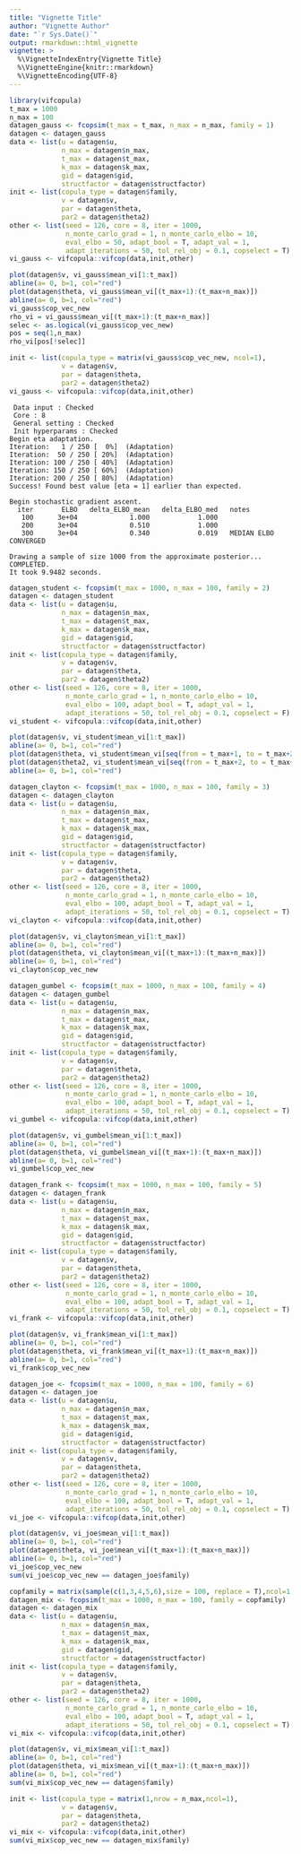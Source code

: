 ```yaml
---
title: "Vignette Title"
author: "Vignette Author"
date: "`r Sys.Date()`"
output: rmarkdown::html_vignette
vignette: >
  %\VignetteIndexEntry{Vignette Title}
  %\VignetteEngine{knitr::rmarkdown}
  %\VignetteEncoding{UTF-8}
---
```



```r
library(vifcopula)
t_max = 1000
n_max = 100
datagen_gauss <- fcopsim(t_max = t_max, n_max = n_max, family = 1)
datagen <- datagen_gauss
data <- list(u = datagen$u, 
             n_max = datagen$n_max, 
             t_max = datagen$t_max, 
             k_max = datagen$k_max, 
             gid = datagen$gid, 
             structfactor = datagen$structfactor)
init <- list(copula_type = datagen$family, 
             v = datagen$v, 
             par = datagen$theta, 
             par2 = datagen$theta2)
other <- list(seed = 126, core = 8, iter = 1000, 
              n_monte_carlo_grad = 1, n_monte_carlo_elbo = 10, 
              eval_elbo = 50, adapt_bool = T, adapt_val = 1, 
              adapt_iterations = 50, tol_rel_obj = 0.1, copselect = T)
vi_gauss <- vifcopula::vifcop(data,init,other)

plot(datagen$v, vi_gauss$mean_vi[1:t_max])
abline(a= 0, b=1, col="red")
plot(datagen$theta, vi_gauss$mean_vi[(t_max+1):(t_max+n_max)])
abline(a= 0, b=1, col="red")
vi_gauss$cop_vec_new
rho_vi = vi_gauss$mean_vi[(t_max+1):(t_max+n_max)]
selec <- as.logical(vi_gauss$cop_vec_new)
pos = seq(1,n_max)
rho_vi[pos[!selec]]

init <- list(copula_type = matrix(vi_gauss$cop_vec_new, ncol=1), 
             v = datagen$v, 
             par = datagen$theta, 
             par2 = datagen$theta2)
vi_gauss <- vifcopula::vifcop(data,init,other)
```

```rcpp
 Data input : Checked
 Core : 8
 General setting : Checked
 Init hyperparams : Checked
Begin eta adaptation.
Iteration:   1 / 250 [  0%]  (Adaptation)
Iteration:  50 / 250 [ 20%]  (Adaptation)
Iteration: 100 / 250 [ 40%]  (Adaptation)
Iteration: 150 / 250 [ 60%]  (Adaptation)
Iteration: 200 / 250 [ 80%]  (Adaptation)
Success! Found best value [eta = 1] earlier than expected.

Begin stochastic gradient ascent.
  iter       ELBO   delta_ELBO_mean   delta_ELBO_med   notes 
   100      3e+04             1.000            1.000
   200      3e+04             0.510            1.000
   300      3e+04             0.340            0.019   MEDIAN ELBO CONVERGED

Drawing a sample of size 1000 from the approximate posterior... 
COMPLETED.
It took 9.9482 seconds.
```

```r
datagen_student <- fcopsim(t_max = 1000, n_max = 100, family = 2)
datagen <- datagen_student
data <- list(u = datagen$u, 
             n_max = datagen$n_max, 
             t_max = datagen$t_max, 
             k_max = datagen$k_max, 
             gid = datagen$gid, 
             structfactor = datagen$structfactor)
init <- list(copula_type = datagen$family, 
             v = datagen$v, 
             par = datagen$theta, 
             par2 = datagen$theta2)
other <- list(seed = 126, core = 8, iter = 1000, 
              n_monte_carlo_grad = 1, n_monte_carlo_elbo = 10, 
              eval_elbo = 100, adapt_bool = T, adapt_val = 1, 
              adapt_iterations = 50, tol_rel_obj = 0.1, copselect = F)
vi_student <- vifcopula::vifcop(data,init,other)

plot(datagen$v, vi_student$mean_vi[1:t_max])
abline(a= 0, b=1, col="red")
plot(datagen$theta, vi_student$mean_vi[seq(from = t_max+1, to = t_max+2*n_max, by = 2 )])
plot(datagen$theta2, vi_student$mean_vi[seq(from = t_max+2, to = t_max+n_max, by = 2 )])
abline(a= 0, b=1, col="red")
```

```r
datagen_clayton <- fcopsim(t_max = 1000, n_max = 100, family = 3)
datagen <- datagen_clayton
data <- list(u = datagen$u, 
             n_max = datagen$n_max, 
             t_max = datagen$t_max, 
             k_max = datagen$k_max, 
             gid = datagen$gid, 
             structfactor = datagen$structfactor)
init <- list(copula_type = datagen$family, 
             v = datagen$v, 
             par = datagen$theta, 
             par2 = datagen$theta2)
other <- list(seed = 126, core = 8, iter = 1000, 
              n_monte_carlo_grad = 1, n_monte_carlo_elbo = 10, 
              eval_elbo = 100, adapt_bool = T, adapt_val = 1, 
              adapt_iterations = 50, tol_rel_obj = 0.1, copselect = T)
vi_clayton <- vifcopula::vifcop(data,init,other)

plot(datagen$v, vi_clayton$mean_vi[1:t_max])
abline(a= 0, b=1, col="red")
plot(datagen$theta, vi_clayton$mean_vi[(t_max+1):(t_max+n_max)])
abline(a= 0, b=1, col="red")
vi_clayton$cop_vec_new
```

```r
datagen_gumbel <- fcopsim(t_max = 1000, n_max = 100, family = 4)
datagen <- datagen_gumbel
data <- list(u = datagen$u, 
             n_max = datagen$n_max, 
             t_max = datagen$t_max, 
             k_max = datagen$k_max, 
             gid = datagen$gid, 
             structfactor = datagen$structfactor)
init <- list(copula_type = datagen$family, 
             v = datagen$v, 
             par = datagen$theta, 
             par2 = datagen$theta2)
other <- list(seed = 126, core = 8, iter = 1000, 
              n_monte_carlo_grad = 1, n_monte_carlo_elbo = 10, 
              eval_elbo = 100, adapt_bool = T, adapt_val = 1, 
              adapt_iterations = 50, tol_rel_obj = 0.1, copselect = T)
vi_gumbel <- vifcopula::vifcop(data,init,other)

plot(datagen$v, vi_gumbel$mean_vi[1:t_max])
abline(a= 0, b=1, col="red")
plot(datagen$theta, vi_gumbel$mean_vi[(t_max+1):(t_max+n_max)])
abline(a= 0, b=1, col="red")
vi_gumbel$cop_vec_new

```


```r
datagen_frank <- fcopsim(t_max = 1000, n_max = 100, family = 5)
datagen <- datagen_frank
data <- list(u = datagen$u, 
             n_max = datagen$n_max, 
             t_max = datagen$t_max, 
             k_max = datagen$k_max, 
             gid = datagen$gid, 
             structfactor = datagen$structfactor)
init <- list(copula_type = datagen$family, 
             v = datagen$v, 
             par = datagen$theta, 
             par2 = datagen$theta2)
other <- list(seed = 126, core = 8, iter = 1000, 
              n_monte_carlo_grad = 1, n_monte_carlo_elbo = 10, 
              eval_elbo = 100, adapt_bool = T, adapt_val = 1, 
              adapt_iterations = 50, tol_rel_obj = 0.1, copselect = T)
vi_frank <- vifcopula::vifcop(data,init,other)

plot(datagen$v, vi_frank$mean_vi[1:t_max])
abline(a= 0, b=1, col="red")
plot(datagen$theta, vi_frank$mean_vi[(t_max+1):(t_max+n_max)])
abline(a= 0, b=1, col="red")
vi_frank$cop_vec_new

```

```r
datagen_joe <- fcopsim(t_max = 1000, n_max = 100, family = 6)
datagen <- datagen_joe
data <- list(u = datagen$u, 
             n_max = datagen$n_max, 
             t_max = datagen$t_max, 
             k_max = datagen$k_max, 
             gid = datagen$gid, 
             structfactor = datagen$structfactor)
init <- list(copula_type = datagen$family, 
             v = datagen$v, 
             par = datagen$theta, 
             par2 = datagen$theta2)
other <- list(seed = 126, core = 8, iter = 1000, 
              n_monte_carlo_grad = 1, n_monte_carlo_elbo = 10, 
              eval_elbo = 100, adapt_bool = T, adapt_val = 1, 
              adapt_iterations = 50, tol_rel_obj = 0.1, copselect = T)
vi_joe <- vifcopula::vifcop(data,init,other)

plot(datagen$v, vi_joe$mean_vi[1:t_max])
abline(a= 0, b=1, col="red")
plot(datagen$theta, vi_joe$mean_vi[(t_max+1):(t_max+n_max)])
abline(a= 0, b=1, col="red")
vi_joe$cop_vec_new
sum(vi_joe$cop_vec_new == datagen_joe$family)

```


```r
copfamily = matrix(sample(c(1,3,4,5,6),size = 100, replace = T),ncol=1)
datagen_mix <- fcopsim(t_max = 1000, n_max = 100, family = copfamily)
datagen <- datagen_mix
data <- list(u = datagen$u, 
             n_max = datagen$n_max, 
             t_max = datagen$t_max, 
             k_max = datagen$k_max, 
             gid = datagen$gid, 
             structfactor = datagen$structfactor)
init <- list(copula_type = datagen$family, 
             v = datagen$v, 
             par = datagen$theta, 
             par2 = datagen$theta2)
other <- list(seed = 126, core = 8, iter = 1000, 
              n_monte_carlo_grad = 1, n_monte_carlo_elbo = 10, 
              eval_elbo = 100, adapt_bool = T, adapt_val = 1, 
              adapt_iterations = 50, tol_rel_obj = 0.1, copselect = T)
vi_mix <- vifcopula::vifcop(data,init,other)

plot(datagen$v, vi_mix$mean_vi[1:t_max])
abline(a= 0, b=1, col="red")
plot(datagen$theta, vi_mix$mean_vi[(t_max+1):(t_max+n_max)])
abline(a= 0, b=1, col="red")
sum(vi_mix$cop_vec_new == datagen$family)

init <- list(copula_type = matrix(1,nrow = n_max,ncol=1), 
             v = datagen$v, 
             par = datagen$theta, 
             par2 = datagen$theta2)
vi_mix <- vifcopula::vifcop(data,init,other)
sum(vi_mix$cop_vec_new == datagen_mix$family)

```
